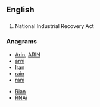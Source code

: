 ==English==

==={{initialism-old|en}}===
{{head|en}}

# {{context|US|lang=en}} National Industrial Recovery Act

===Anagrams===
* [[Arin#English|Arin]], [[ARIN#English|ARIN]]
* [[arni#English|arni]]
* [[Iran#English|Iran]]
* [[rain#English|rain]]
* [[rani#English|rani]]

* [[Rian#English|Rian]]
* [[RNAi#English|RNAi]]
